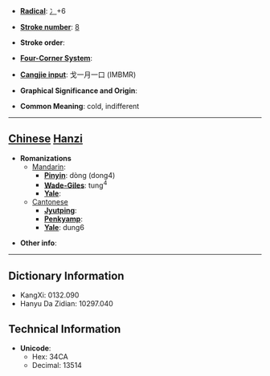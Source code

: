 * '''[[Wiktionary:Chinese radical index| Radical]]''': [[Wiktionary:Chinese radical index 冫|冫]]+6

* '''[[Wiktionary:Chinese total strokes index|Stroke number]]''': [[Wiktionary:Chinese total strokes index 8|8]]

* '''Stroke order''': 

* '''[[Wiktionary:Chinese four corner index|Four-Corner System]]''': 

* '''[[Wiktionary:Chinese Cangjie index|Cangjie input]]''': 戈一月一口 (IMBMR)

* '''Graphical Significance and Origin''': 

* '''Common Meaning''': cold, indifferent

----

== [[Chinese]] [[Hanzi]] ==

* '''Romanizations'''
** [[Mandarin]]:
*** '''[[Pinyin]]''': dòng (dong4)
*** '''[[Wade-Giles]]''': tung<sup>4</sup>
*** '''[[Yale]]''': 
**[[Cantonese]]
***'''[[Jyutping]]''':
***'''[[Penkyamp]]''': 
***'''[[Yale]]''': dung6

* '''Other info''': 

----

== Dictionary Information ==

* KangXi: 0132.090
* Hanyu Da Zidian: 10297.040

== Technical Information ==

* '''Unicode''':
** Hex: 34CA
** Decimal: 13514